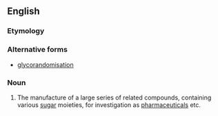 ==English==

===Etymology===
{{prefix|glyco|randomization|lang=en}}

===Alternative forms===
*[[glycorandomisation]]

===Noun===
{{en-noun}}

# {{context|organic chemistry|lang=en}} The manufacture of a large series of related compounds, containing various [[sugar]] moieties, for investigation as [[pharmaceutical]]s etc.